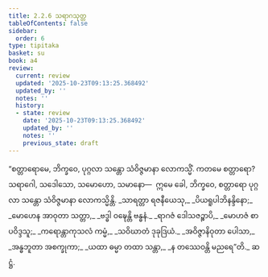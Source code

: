 ```yaml
---
title: 2.2.6 သရာဂသုတ္တ
tableOfContents: false
sidebar:
  order: 6
type: tipitaka
basket: su
book: a4
review:
  current: review
  updated: '2025-10-23T09:13:25.368492'
  updated_by: ''
  notes: ''
  history:
  - state: review
    date: '2025-10-23T09:13:25.368492'
    updated_by: ''
    notes: ''
    previous_state: draft
---
```



<ReviewStatus review={frontmatter.review} showDetails={true} />

<HypothesisAnnotation frontmatter={frontmatter} />

<DynamicBreadcrumb />

<Division number="66" book="a4" e="ch" v="15" p="383">

<Paragraph number="484" book="a4">
“စတ္တာရောမေ, ဘိက္ခဝေ, ပုဂ္ဂလာ သန္တော သံဝိဇ္ဇမာနာ လောကသ္မိံ. ကတမေ စတ္တာရော? သရာဂေါ, သဒေါသော, သမောဟော, သမာနော—  ဣမေ ခေါ, ဘိက္ခဝေ, စတ္တာရော ပုဂ္ဂလာ သန္တော သံဝိဇ္ဇမာနာ လောကသ္မိန္တိ.
</Paragraph>

<Paragraph number="485" type="verses" book="a4">
_သာရတ္တာ ရဇနီယေသု,_  
_ပိယရူပါဘိနန္ဒိနော;_  
_မောဟေန အာဝုတာ သတ္တာ,_  
_ဗဒ္ဓါ ဝဍ္ဎေန္တိ ဗန္ဓနံ._  

</Paragraph>

<Paragraph number="486" type="verses" book="a4">
_ရာဂဇံ ဒေါသဇဉ္စာပိ,_  
_မောဟဇံ စာပဝိဒ္ဒသူ;_  
_ကရောန္တာကုသလံ ကမ္မံ,_  
_သဝိဃာတံ ဒုခုဒြယံ._  

</Paragraph>

<Paragraph number="487" type="verses" book="a4">
_အဝိဇ္ဇာနိဝုတာ ပေါသာ,_  
_အန္ဓဘူတာ အစက္ခုကာ;_  
_ယထာ ဓမ္မာ တထာ သန္တာ,_  
_န တဿေဝန္တိ မညရေ”တိ._  


</Paragraph>
</Division>

<Paragraph number="488" type="center" book="a4">
ဆဋ္ဌံ.
</Paragraph>